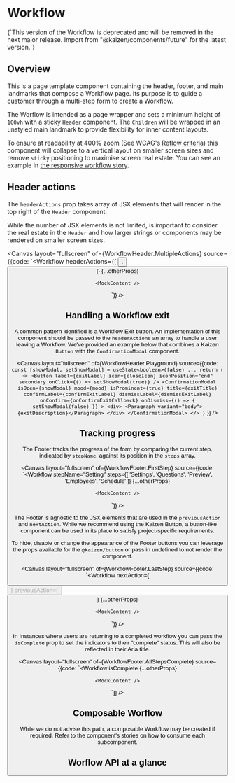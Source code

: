 
<Meta title="Pages/Workflow/Legacy" />

# Workflow

<ResourceLinks
  sourceCode="https://github.com/cultureamp/kaizen-design-system/tree/main/packages/components/src/Workflow"
  className="!mb-8"
/>

<KaioNotification />

<InlineNotification type="negative" persistent>
  {`This version of the Workflow is deprecated and will be removed in the next major release.
  Import from "@kaizen/components/future" for the latest version.`}
</InlineNotification>

<Installation
  installCommand="yarn add @kaizen/components"
  importStatement='import { Workflow } from "@kaizen/components"'
/>


## Overview

This is a page template component containing the header, footer, and main landmarks that compose a Workflow page. Its purpose is to guide a customer through a multi-step form to create a Workflow.

The Worflow is intended as a page wrapper and sets a minimum height of `100vh` with a sticky `Header` component. The `Children` will be wrapped in an unstyled main landmark to provide flexibility for inner content layouts.

To ensure at readability at 400% zoom (See WCAG's [Reflow criteria](https://www.w3.org/WAI/WCAG21/Understanding/reflow.html)) this component will collapse to a vertical layout on smaller screen sizes and remove `sticky` positioning to maximise screen real estate. You can see an example in [the responsive workflow story](/story/pages-workflow-components-workflow--responsive-workflow).

<Canvas layout="fullscreen" of={Workflow.Playground} />

## Header actions

The `headerActions` prop  takes array of JSX elements that will render in the top right of the `Header` component.

While the number of JSX elements is not limited, is important to consider the real estate in the `Header` and how larger strings or components may be rendered on smaller screen sizes.

<Canvas
  layout="fullscreen"
  of={WorkflowHeader.MultipleActions}
  source={{code: `<Workflow
    headerActions={[
      <Button
        key="would-use-uui-1"
        label="Preview"
        icon={VisibleIcon}
        secondary
        iconPosition="start"
      />,
      <Button
        key="would-use-uui-2"
        label="Save and close"
        icon={CloseIcon}
        secondary
        iconPosition="end"
      />
    ]}
    {...otherProps}
  >
    <MockContent />
  </Workflow>`}}
/>


## Handling a Workflow exit

A common pattern identified is a Workflow Exit button. An implementation of this component should be passed to the `headerActions` an array to handle a user leaving a Workflow. We've provided an example below that combines a Kaizen `Button` with the `ConfirmationModal` component.

<Canvas
  layout="fullscreen"
  of={WorkflowHeader.Playground}
  source={{code: `
  const [showModal, setShowModal] = useState<boolean>(false)
  ...
  return (
    <>
      <Button
        label={exitLabel}
        icon={closeIcon}
        iconPosition="end"
        secondary
        onClick={() => setShowModal(true)}
      />
      <ConfirmationModal
        isOpen={showModal}
        mood={mood}
        isProminent={true}
        title={exitTitle}
        confirmLabel={confirmExitLabel}
        dismissLabel={dismissExitLabel}
        onConfirm={onConfirmExitCallback}
        onDismiss={() => {
          setShowModal(false)
        }}
      >
        <div>
          <Paragraph variant="body">{exitDescription}</Paragraph>
        </div>
      </ConfirmationModal>
    </>
  )`
  }}
/>

## Tracking progress

The Footer tracks the progress of the form by comparing the current step, indicated by `stepName`, against its position in the `steps` array.

<Canvas
  layout="fullscreen"
  of={WorkflowFooter.FirstStep}
  source={{code: `<Workflow
    stepName="Setting"
    steps={[
      'Settings',
      'Questions',
      'Preview',
      'Employees',
      'Schedule'
    ]}
    {...otherProps}
  >
    <MockContent />
  </Workflow>`}}
/>

The Footer is agnostic to the JSX elements that are used in the `previousAction` and `nextAction`. While we recommend using the Kaizen Button, a button-like component can be used in its place to satisfy project-specific requirements.


To hide, disable or change the appearance of the Footer buttons you can leverage the props available for the `@kaizen/button` or pass in undefined to not render the component.

<Canvas
  layout="fullscreen"
  of={WorkflowFooter.LastStep}
  source={{code: `<Workflow
    nextAction={<Button disabled label="Finish" primary reversed/>}
    previousAction={<Button label="Back" reversed/>}
    {...otherProps}
  >
    <MockContent />
  </Workflow>`}}
/>

In Instances where users are returning to a completed workflow you can pass the `isComplete` prop to set the indicators to their "complete" status. This will also be reflected in their Aria title.

<Canvas
  layout="fullscreen"
  of={WorkflowFooter.AllStepsComplete}
  source={{code: `<Workflow
    isComplete
    {...otherProps}
  >
    <MockContent />
  </Workflow>`}}
/>

## Composable Worflow

While we do not advise this path, a composable Workflow may be created if required. Refer to the component's stories on how to consume each subcomponent.

<Canvas layout="fullscreen" of={Workflow.ComposableWorkflow} />


## Worflow API at a glance

<ArgTypes of={Workflow.Playground} />
